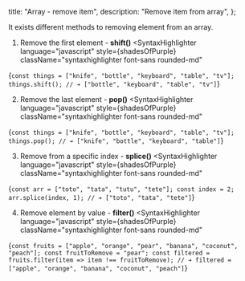 
  title: "Array - remove item",
  description: "Remove item from array",
};


It exists different methods to removing element from an array.

1. Remove the first element - **shift()**
<SyntaxHighlighter
  language="javascript"
  style={shadesOfPurple}
  className="syntaxhighlighter font-sans rounded-md"
>
  {`const things = ["knife", "bottle", "keyboard", "table", "tv"];
things.shift();
// ➔ ["bottle", "keyboard", "table", "tv"]`}
</SyntaxHighlighter>

2. Remove the last element - **pop()**
<SyntaxHighlighter
  language="javascript"
  style={shadesOfPurple}
  className="syntaxhighlighter font-sans rounded-md"
>
  {`const things = ["knife", "bottle", "keyboard", "table", "tv"];
things.pop();
// ➔ ["knife", "bottle", "keyboard", "table"]`}
</SyntaxHighlighter>

3. Remove from a specific index - **splice()**
<SyntaxHighlighter
  language="javascript"
  style={shadesOfPurple}
  className="syntaxhighlighter font-sans rounded-md"
>
  {`const arr = ["toto", "tata", "tutu", "tete"];
const index = 2;
arr.splice(index, 1);
// ➔ ["toto", "tata", "tete"]`}
</SyntaxHighlighter>

4. Remove element by value - **filter()**
<SyntaxHighlighter
  language="javascript"
  style={shadesOfPurple}
  className="syntaxhighlighter font-sans rounded-md"
>
  {`const fruits = ["apple", "orange", "pear", "banana", "coconut", "peach"];
const fruitToRemove = "pear";
const filtered = fruits.filter(item => item !== fruitToRemove);
// ➔ filtered = ["apple", "orange", "banana", "coconut", "peach"]`}
</SyntaxHighlighter>
